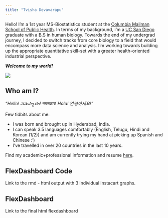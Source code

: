 ```yaml
---
title: "Tvisha Devavarapu"
---
```


Hello! I'm a 1st year MS-Biostatistics student at the [Columbia Mailman School of Public Health](https://www.publichealth.columbia.edu). In terms of my background, I'm a [UC San Diego](https://ucsd.edu) graduate with a B.S in human biology. Towards the end of my undergrad journey, I decided to switch tracks from core biology to a field that would encompass more data science and analysis. I'm working towards building up the appropriate quantitative skill-set with a greater health-oriented industrial perspective.

**_Welcome to my world!_**  

![](images/front_page.jpg) 

## Who am I?

_*"Hello! నమస్కారం! नमस्कार! Hola! 안녕하세요!"*_

Few tidbits about me: 

* I was born and brought up in Hyderabad, India. 
* I can speak 3.5 languages comfortably (English, Telugu, Hindi and Korean (1/2)) and am currently trying my hand at picking up Spanish and Chinese :')
* I've travelled in over 20 countries in the last 10 years. 

Find my academic+professional information and resume [here](about.html).

## FlexDashboard Code

Link to the rmd - html output with 3 individual instacart graphs.

## FlexDashboard 
Link to the final html flexdashboard 